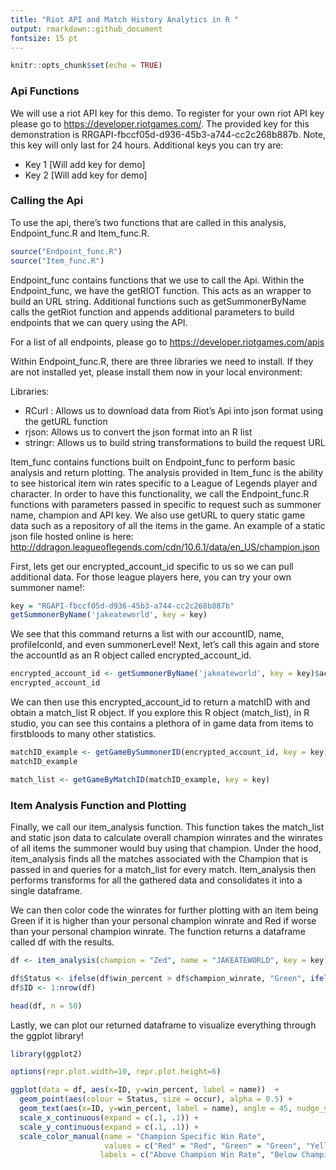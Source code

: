 ---
title: "Riot API and Match History Analytics in R "
output: rmarkdown::github_document
fontsize: 15 pt
---

```{r setup, include=FALSE}
knitr::opts_chunk$set(echo = TRUE)
```

### Api Functions

We will use a riot API key for this demo. To register for your own riot API key please go to <https://developer.riotgames.com/>. The provided key for this demonstration is RRGAPI-fbccf05d-d936-45b3-a744-cc2c268b887b. Note, this key will only last for 24 hours. Additional keys you can try are:

* Key 1 [Will add key for demo]
* Key 2 [Will add key for demo]


### Calling the Api

To use the api, there's two functions that are called in this analysis, Endpoint_func.R and Item_func.R.

```{r libraries}
source("Endpoint_func.R")
source("Item_func.R")
```

Endpoint_func contains functions that we use to call the Api. Within the Endpoint_func, we have the getRIOT function. This acts as an wrapper to build an URL string. Additional functions such as getSummonerByName calls the getRiot function and appends additional parameters to build endpoints that we can query using the API.

For a list of all endpoints, please go to <https://developer.riotgames.com/apis>

Within Endpoint_func.R, there are three libraries we need to install. If they are not installed yet, please install them now in your local environment: 

  Libraries:

* RCurl : Allows us to download data from Riot's Api into json format using the getURL function
* rjson: Allows us to convert the json format into an R list
* stringr: Allows us to build string transformations to build the request URL

Item_func contains functions built on Endpoint_func to perform basic analysis and return plotting. The analysis provided in Item_func is the ability to see historical item win rates specific to a League of Legends player and character. In order to have this functionality, we call the Endpoint_func.R functions with parameters passed in specific to request such as summoner name, champion and API key. We also use getURL to query static game data such as a repository of all the items in the game. An example of a static json file hosted online is here: <http://ddragon.leagueoflegends.com/cdn/10.6.1/data/en_US/champion.json> 

First, lets get our encrypted_account_id specific to us so we can pull additional data. For those league players here, you can try your own summoner name!:
```{r example 1}

key = "RGAPI-fbccf05d-d936-45b3-a744-cc2c268b887b"
getSummonerByName('jakeateworld', key = key)


```
We see that this command returns a list with our accountID, name, profileIconId, and even summonerLevel! Next, let's call this again and store the accountId as an R object called encrypted_account_id. 

```{r example 2}

encrypted_account_id <- getSummonerByName('jakeateworld', key = key)$accountId
encrypted_account_id

```
We can then use this encrypted_account_id to return a matchID with and obtain a match_list R object. If you explore this R object (match_list), in R studio, you can see this contains a plethora of in game data from items to firstbloods to many other statistics. 

```{r example 3}


matchID_example <- getGameBySummonerID(encrypted_account_id, key = key)$matches[[1]]$gameId
matchID_example

match_list <- getGameByMatchID(matchID_example, key = key)

```
### Item Analysis Function and Plotting

Finally, we call our item_analysis function. This function takes the match_list and static json data to calculate overall champion winrates and the winrates of all items the summoner would buy using that champion. Under the hood, item_analysis finds all the matches associated with the Champion that is passed in and queries for a match_list for every match. Item_analysis then performs transforms for all the gathered data and consolidates it into a single dataframe. 

We can then color code the winrates for further plotting with an item being Green if it is higher than your personal champion winrate and Red if worse than your personal champion winrate. The function returns a dataframe called df with the results. 

```{r example 4}

df <- item_analysis(champion = "Zed", name = "JAKEATEWORLD", key = key)

df$Status <- ifelse(df$win_percent > df$champion_winrate, "Green", ifelse(df$win_percent < df$champion_winrate, "Red", "Yellow"))
df$ID <- 1:nrow(df)

head(df, n = 50)

```

Lastly, we can plot our returned dataframe to visualize everything through the ggplot library!

```{r fig2, fig.height = 6, fig.width = 10, fig.align = "center"}
library(ggplot2)

options(repr.plot.width=10, repr.plot.height=6)

ggplot(data = df, aes(x=ID, y=win_percent, label = name))  +
  geom_point(aes(colour = Status, size = occur), alpha = 0.5) + 
  geom_text(aes(x=ID, y=win_percent, label = name), angle = 45, nudge_y = 0.05, nudge_x = 0.4, size = 3) +
  scale_x_continuous(expand = c(.1, .1)) +
  scale_y_continuous(expand = c(.1, .1)) +
  scale_color_manual(name = "Champion Specific Win Rate", 
                     values = c("Red" = "Red", "Green" = "Green", "Yellow" = "Yellow"),
                    labels = c("Above Champion Win Rate", "Below Champion Win Rate", "At Champion Win Rate")) + theme_bw()
  
```
